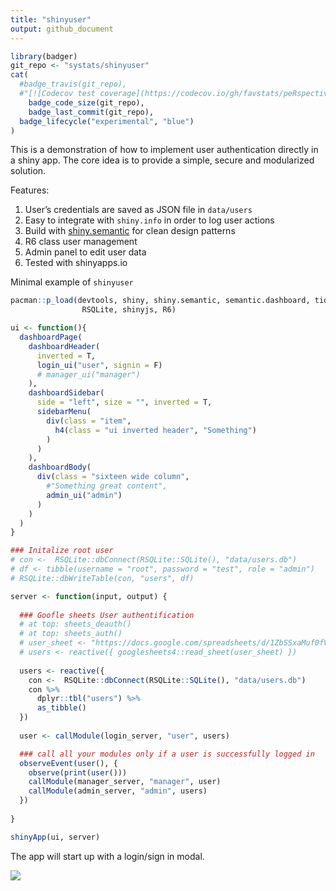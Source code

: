 ```yaml
---
title: "shinyuser"
output: github_document
---
```



```r
library(badger)
git_repo <- "systats/shinyuser"
cat(
  #badge_travis(git_repo),
  #"[![Codecov test coverage](https://codecov.io/gh/favstats/peRspective/branch/master/graph/badge.svg)](https://codecov.io/gh/favstats/peRspective?branch=master)",
	badge_code_size(git_repo),
	badge_last_commit(git_repo),
  badge_lifecycle("experimental", "blue")
)
```

This is a demonstration of how to implement user authentication directly in a shiny app. The core idea is to provide a simple, secure and modularized solution.  

Features:

1. User's credentials are saved as JSON file in `data/users`
2. Easy to integrate with `shiny.info` in order to log user actions
3. Build with [shiny.semantic](https://github.com/Appsilon/shiny.semantic) for clean design patterns
3. R6 class user management 
4. Admin panel to edit user data
5. Tested with shinyapps.io


Minimal example of `shinyuser`

```r
pacman::p_load(devtools, shiny, shiny.semantic, semantic.dashboard, tidyverse,
                RSQLite, shinyjs, R6)

ui <- function(){
  dashboardPage(
    dashboardHeader(
      inverted = T,
      login_ui("user", signin = F)
      # manager_ui("manager")
    ),
    dashboardSidebar(
      side = "left", size = "", inverted = T,
      sidebarMenu(
        div(class = "item",
          h4(class = "ui inverted header", "Something")
        )
      )
    ),
    dashboardBody(
      div(class = "sixteen wide column",
        #"Something great content",
        admin_ui("admin")
      )
    )
  )
}

### Initalize root user
# con <-  RSQLite::dbConnect(RSQLite::SQLite(), "data/users.db") 
# df <- tibble(username = "root", password = "test", role = "admin")
# RSQLite::dbWriteTable(con, "users", df)

server <- function(input, output) {
  
  ### Goofle sheets User authentification
  # at top: sheets_deauth()
  # at top: sheets_auth()
  # user_sheet <- "https://docs.google.com/spreadsheets/d/1ZbSSxaMuf0fV5_2exz69ahOMZH46bNwlkXSKyOjYD5w/edit?usp=sharing"
  # users <- reactive({ googlesheets4::read_sheet(user_sheet) })
  
  users <- reactive({ 
    con <-  RSQLite::dbConnect(RSQLite::SQLite(), "data/users.db") 
    con %>% 
      dplyr::tbl("users") %>% 
      as_tibble()
  })
  
  user <- callModule(login_server, "user", users)

  ### call all your modules only if a user is successfully logged in
  observeEvent(user(), {
    observe(print(user()))
    callModule(manager_server, "manager", user)
    callModule(admin_server, "admin", users)
  })
  
}

shinyApp(ui, server)
```

The app will start up with a login/sign in modal.

 <img src = "demo.gif"> <!-- width = "80%" -->